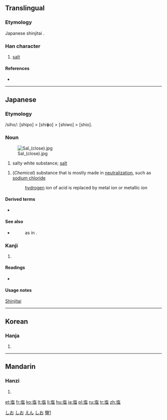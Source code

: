 {{also|鹽|盐}}
==Translingual==
{{ja-forms|塩|[[盐]]|[[鹽]]}}

===Etymology===
Japanese shinjitai {{Han simp|鹽|f=臣|t=土|f2=鹵|t2=口}}.

===Han character===
{{Han char|rn=32|rad=土|as=10|sn=13|four=|canj=土人口廿 (GORT)}}

# [[salt]]

====References====
* {{Han ref|kx=0236.341|dkj=05382|dj=0474.270|hdz=10472.111|uh=5869|ud=22633}}

----

==Japanese==

===Etymology===

/siho/: [shipo] > [shiɸo] > [shiwo] > [shio].

===Noun===
{{ja-noun|k|hira=しお|hhira=しほ|rom=shio}}
[[Image:Sal (close).jpg|thumb]]

# salty white substance; [[salt]]
{{ja-noun|k|hira=えん|rom=en}}
# (''Chemical'') substance that is mostly made in [[neutralize|neutralization]], such as [[sodium chloride]]
#: [[hydrogen]] ion of acid is replaced by metal ion or metallic ion
<!-- override the noun's index -->

====Derived terms====
* {{term|ごま塩||sesame and salt|tr=ごましお, goma shio|sc=Jpan|lang=ja}}

====See also====
* {{term|結晶||crystal|tr=けっしょう, kesshō|sc=Jpan|lang=ja}}
*: as in {{term|塩の結晶||salt crystal|tr=しおのけっしょう, shio no kesshō|sc=Jpan|lang=ja}}.

===Kanji===
{{ja-kanji|grade=4|rs=土10}}

# {{defn|Japanese|sort=土10}}

====Readings====
* {{ja-readings|on=[[えん]] (en)|kun=[[しお]] (shio)}}

====Usage notes====
[[shinjitai|Shinjitai]]

[[Category:1000 Japanese basic words|しお]]
[[Category:Japanese nouns|しお]]
[[Category:ja:Sciences|えん]]
[[Category:ja:Seasonings|しお]]

----

==Korean==

===Hanja===
{{ko-hanja|hangeul=염|rv=yeom|mr=yŏm}}

# {{defn|Korean|sort=土10}}

----

==Mandarin==

===Hanzi===
{{cmn-hanzi|pin=[[yán]] ([[yan2]])|wg=yen<sup>2</sup>}}

# {{defn|Mandarin|sort=土10}}

[[Category:CJKV characters simplified differently in Japan and China|鹽1]]

[[et:塩]]
[[fr:塩]]
[[ko:塩]]
[[lt:塩]]
[[li:塩]]
[[hu:塩]]
[[ja:塩]]
[[pl:塩]]
[[ru:塩]]
[[tr:塩]]
[[zh:塩]]